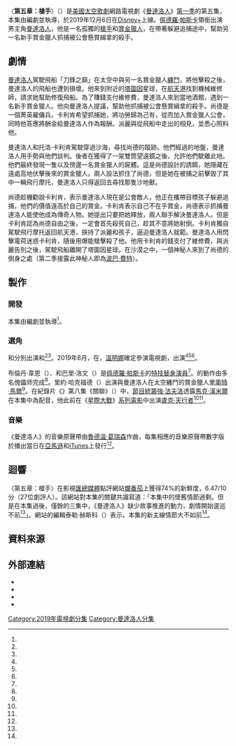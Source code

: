 {{noteTA
|G1=TV
|G2=Show
|G3=LI
|G4=movie
|1=zh-hk:星球大戰;zh-tw:星際大戰;zh-cn:星球大战;
}}
{{Infobox television episode
| title          = 〈第五章：槍手〉<br />{{small|{{lang|en|''Chapter 5: The Gunslinger''}}}}
| series         = [[曼達洛人_(電視劇)|曼達洛人]]
| image          = Chapter 5 The Gunslinger poster.jpg
| image_alt      = 
| caption        = [[塔圖因|塔圖因]]星球{{le|摩斯艾斯里|Mos Eisley}}[[航天發射中心|航天港]]城墻邊長矛上的[[帝國風暴兵|帝國風暴兵]]頭顱
| season         = 1
| episode        = 5
| director       = {{le|戴夫·菲洛尼|Dave Filoni}}
| writer         = 戴夫·菲洛尼
| producer       = [[強·法夫洛|強·法夫洛]]
| music          = <!-- For featured songs, not the composer -->
| photographer   = 巴茲·伊多因（{{lang|en|Baz Idoine}}）
| editor         = {{Plainlist|
* 安德魯·S·艾森（{{lang|en|Andrew S. Eisen}}）
* {{le|達娜·E·格勞伯曼|Dana E. Glauberman}}
}}
| airdate        = {{Start date|2019|12|6}}
| length         = 30分鐘
| guests title   = 聯合主演
| guests         = 
* {{le|艾咪·莎德瑞斯|Amy Sedaris}} 飾 {{le|派麗·莫托|Peli Motto}}
* {{le|傑克·坎納瓦爾|Jake Cannavale}} 飾 {{le|托洛·卡利肯|Toro Calican}}
* [[溫明娜|溫明娜]] 飾 {{le|芬尼克·尚德|Fennec Shand}}
| prev           = [[第四章：庇護所|第四章：庇護所]]
| next           = [[第六章：囚犯|第六章：囚犯]]
| episode_list   = [[曼達洛人集數列表|曼達洛人集數列表]]
}}

〈'''第五章：槍手'''〉（{{lang-en|''Chapter 5: The Gunslinger''}}）是[[美國|美國]][[太空歌劇|太空歌劇]]網路電視劇《[[曼達洛人_(電視劇)|曼達洛人]]》[[曼達洛人_(第一季)|第一季]]的第五集，本集由{{le|戴夫·菲洛尼|Dave Filoni}}編劇並執導，於2019年12月6日在[[Disney+|Disney+]]上線。[[佩德羅·帕斯卡|佩德羅·帕斯卡]]領銜出演男主角[[曼達洛人_(星際大戰角色)|曼達洛人]]，他是一名孤獨的[[槍手|槍手]]和[[賞金獵人|賞金獵人]]，在帶著{{le|孩子 (星際大戰)|The Child (Star Wars)|孩子}}躲避追捕途中，幫助另一名新手賞金獵人{{le|托洛·卡利肯|Toro Calican}}抓捕被公會懸賞緝拿的殺手{{le|芬尼克·尚德|Fennec Shand}}。

== 劇情 ==
[[曼達洛人_(星際大戰角色)|曼達洛人]]駕駛飛船「刀鋒之巔」在太空中與另一名賞金獵人[[纏鬥|纏鬥]]，將他擊殺之後，曼達洛人的飛船也遭到損壞。他來到附近的[[塔圖因|塔圖因]]星球，在{{le|摩斯艾斯里|Mos Eisley}}[[航天發射中心|航天港]]找到機械維修師{{le|派麗·莫托|Peli Motto}}，請求她幫助修復飛船。為了賺錢支付維修費，曼達洛人來到當地酒館，遇到一名新手賞金獵人{{le|托洛·卡利肯|Toro Calican}}。他向曼達洛人提議，幫助他抓捕被公會懸賞緝拿的殺手{{le|芬尼克·尚德|Fennec Shand}}。尚德是一個菁英雇傭兵。卡利肯希望抓捕她，將功勞歸為己有，從而加入賞金獵人公會，同時他答應將酬金給曼達洛人作為報酬。派麗與從飛船中走出的{{le|孩子 (星際大戰)|The Child (Star Wars)|孩子}}相見，並悉心照料他。

曼達洛人和托洛·卡利肯駕駛{{le|飛行摩托|speeder bike}}穿過沙海，尋找尚德的蹤跡。他們經過{{le|塔斯肯襲擊者|Tusken Raiders}}的地盤，曼達洛人用手勢與他們談判。後者在獲得了一架雙筒望遠鏡之後，允許他們駛離此地。他們最終發現一隻{{le|沙地獸|dewback}}以及傍邊一名賞金獵人的屍體。這是尚德設計的誘餌，她隱藏在遠處高地伏擊後來的賞金獵人。兩人設法抓住了尚德，但是她在被捕之前擊毀了其中一輛飛行摩托，曼達洛人只得返回去尋找那隻沙地獸。

尚德趁機勸說卡利肯，表示曼達洛人現在是公會敵人，他正在攜帶目標孩子躲避追捕，他們的價值遠高於自己的賞金。卡利肯表示自己不在乎賞金，尚德表示抓捕曼達洛人能使他成為傳奇人物。她提出只要把她釋放，兩人聯手解決曼達洛人。但是卡利肯認為尚德自由之後，一定會首先殺死自己，趁其不意將她射倒。卡利肯獨自駕駛飛行摩托返回航天港，挾持了派麗和孩子，逼迫曼達洛人就範。曼達洛人用閃擊電荷迷惑卡利肯，隨後用爆能槍擊殺了他。他用卡利肯的錢支付了維修費，與派麗告別之後，駕駛飛船離開了塔圖因星球。在沙漠之中，一個神秘人來到了尚德的倒身之處（第二季接露此神秘人即為[[波巴·费特|波巴·費特]]）。

== 製作 ==
=== 開發 ===
本集由{{le|戴夫·菲洛尼|Dave Filoni}}編劇並執導<ref name="Filoni" />。

=== 選角 ===
{{le|艾咪·莎德瑞斯|Amy Sedaris}}和{{le|傑克·坎納瓦爾|Jake Cannavale}}分別出演{{le|派麗·莫托|Peli Motto}}和{{le|托洛·卡利肯|Toro Calican}}<ref name="Sedaris" /><ref name="Cannavale" />。2019年8月，在{{le|迪士尼D23博覽會上|D23 Expo}}，[[溫明娜|溫明娜]]確定參演電視劇，出演{{le|芬尼克·尚德|Fennec Shand}}<ref name="Wen" /><ref name="Wen2" /><ref name="Wen3" />。

布倫丹·韋恩（{{lang|en|Brendan Wayne}}）、{{le|拉夫·克羅德·多斯·桑托斯|Lateef Crowder dos Santos|拉夫·克羅德}}和巴里·洛文（{{lang|en|Barry Lowin}}）是[[佩德羅·帕斯卡|佩德羅·帕斯卡]]的[[特技演員|特技替身演員]]<ref name="StuntDouble" />。{{le|孩子 (星際大戰)|The Child (Star Wars)|孩子}}的動作由多名傀儡师完成<ref name="Child" />。里約·哈克福德（{{lang|en|Rio Hackford}}）出演與曼達洛人在太空纏鬥的賞金獵人[[里奧特·馬爾|里奧特·馬爾]]<ref name="Hackford" />。在紀錄片《{{le|迪士尼展廊：曼達洛人|Disney Gallery: The Mandalorian}}》第八集《關聯》（{{lang|en|''Connections''}}）中，[[節目統籌|節目統籌]][[強·法夫洛|強·法夫洛]]透露[[馬克·漢米爾|馬克·漢米爾]]在本集中為{{le|EV-9D9}}配音，他此前在《[[星際大戰|星際大戰]]》[[星際大戰電影列表|系列電影]]中出演[[盧克·天行者|盧克·天行者]]<ref name="Hamill" /><ref name="Hamill2" />。

=== 音樂 ===
{{Infobox album
| name           = 《曼達洛人》第5章
| original_name  = {{lang|en|''The Mandalorian: Chapter 5''}}
| type           = soundtrack
| artist         = [[魯德溫·葛瑞森|魯德溫·葛瑞森]]
| cover          = 
| alt            =
| released       = {{Start date|2019|12|6}}
| format         = [[數位音樂下載|數位音樂下載]]
| recorded       = 
| venue          =
| studio         = 
| genre          = 電視劇原聲帶
| length         = 20:09
| label          = [[華特迪士尼唱片|華特迪士尼唱片]]
| producer       = 
}}

{{Album ratings
| rev1      = [[Allmusic|Allmusic]]
| rev1Score = {{rating|2.5|5}}<ref>{{Allmusic|class=album |id=the-mandalorian-chapter-5-original-score-mw0003342684 |label= ''The Mandalorian: Chapter 5 [Original Score]'' | accessdate= 2020-07-05}}</ref>
}}

《曼達洛人》的音樂原聲帶由[[魯德溫·葛瑞森|魯德溫·葛瑞森]]作曲，每集相應的音樂原聲帶數字版於播出當日在[[亞馬遜公司|亞馬遜]]和[[iTunes|iTunes]]上發行<ref name="Music" />。

{{Track listing
| title1         = Warm or Cold
| length1        = 1:39
| title2         = Bright Eyes
| length2        = 1:39
| title3         = Stuck with Me Now
| length3        = 2:26
| title4         = Speederbikes
| length4        = 1:21
| title5         = Raiders
| length5        = 1:20
| title6         = Night Riders
| length6        = 3:29
| title7         = The Hangar
| length7        = 6:06
| title8         = Farewell
| length8        = 2:09
| total_length   = 20:09
}}

== 迴響 ==
〈第五章：槍手〉在影視[[匯總媒體|匯總媒體]]點評網站[[爛番茄|爛番茄]]上獲得74%的新鮮度，6.47/10分（27位劇評人）。該網站對本集的關鍵共識寫道：「本集中的懷舊情節過剩。但是在本集過後，僅餘的三集中，《曼達洛人》缺少故事推進的動力，劇情開始逡巡不前<ref name="RT" />」。{{lang|en|''IndieWire''}}網站的編輯泰勒·赫斯科（{{lang|en|Tyler Hersko}}）表示，本集的新主線情節大不如前<ref name="IndieWire" />。

== 資料來源 ==
{{Reflist|30em|refs=

<ref name="Filoni">{{Cite web |url=https://thegww.com/star-wars-the-mandalorian-season-1-writers-comprise-of-jon-favreau-dave-filoni-rick-famuyiwa-chris-yost/ |title=''Star Wars: The Mandalorian'': Season 1 Writers Comprise of Jon Favreau, Dave Filoni, Rick Famuyiwa, & Chris Yost |last=Tyler |first=Jacob |website=Geeks WorldWide |date=2019-10-18 |access-date=2019-12-06 |archive-url=https://web.archive.org/web/20191023020555/https://thegww.com/star-wars-the-mandalorian-season-1-writers-comprise-of-jon-favreau-dave-filoni-rick-famuyiwa-chris-yost/ |archive-date=2019-10-23 |dead-url=no }}</ref>

<ref name="Sedaris">{{cite web |url=https://www.vulture.com/2019/12/the-mandalorian-recap-episode-5-the-gunslinger.html |title=The Mandalorian Recap: Bounty Flaw |website=Vulture |first=Keith |last=Phipps |date=2019-12-06 |accessdate=2019-12-07 |archive-url=https://web.archive.org/web/20191206195215/https://www.vulture.com/2019/12/the-mandalorian-recap-episode-5-the-gunslinger.html |archive-date=2019-12-06 |dead-url=no }}</ref>

<ref name="Cannavale">{{cite web |url=https://collider.com/the-mandalorian-episode-5-theories/ |title=‘The Mandalorian’ Guide, Week 5: Every Question We Have After “The Gunslinger” |website=collider |first=Vinnie |last=Mancuso |date=2019-12-08 |accessdate=2019-12-08 |archive-url=https://web.archive.org/web/20191208152009/https://collider.com/the-mandalorian-episode-5-theories/ |archive-date=2019-12-08 |dead-url=no }}</ref>

<ref name="Wen">{{cite web |url=https://www.ign.com/articles/2019/08/23/the-mandalorian-ming-na-wen-joins-the-cast-of-the-disney-star-wars-series |title=The Mandalorian: Ming-Na Wen Joins the Cast of the Disney+ Star Wars Series |website=[[IGN|IGN]] |publisher=Ziff Davis |first=Jesse |last=Schedeen |date=2019-08-23 |accessdate=2019-12-07 |archive-url=https://web.archive.org/web/20190915102813/https://www.ign.com/articles/2019/08/23/the-mandalorian-ming-na-wen-joins-the-cast-of-the-disney-star-wars-series |archive-date=2019-09-15 |dead-url=no }}</ref>

<ref name="Wen2">{{Cite web |url=https://www.vanityfair.com/hollywood/2019/11/ming-na-wen-the-mandalorian-star-wars-fennec-shand |title=First Look: Ming-Na Wen's ''Star Wars'' Assassin From ''The Mandalorian'' |first=Anthony |last=Breznican |website=[[Vanity_Fair_(magazine)|Vanity Fair]] |publisher=[[Condé_Nast|Condé Nast]] |date=2019-11-04 |accessdate=2019-12-06 |archive-url=https://web.archive.org/web/20191123011358/https://www.vanityfair.com/hollywood/2019/11/ming-na-wen-the-mandalorian-star-wars-fennec-shand |archive-date=2019-11-23 |dead-url=no }}</ref>

<ref name="Wen3">{{Cite web |last=Hipes |first=Patrick |title=Ming-Na Wen Joins Cast Of ''The Mandalorian'', Securing Disney Franchise Trifecta |url=https://deadline.com/2019/08/ming-na-wen-the-mandalorian-cast-mulan-agents-of-shield-1202702925/ |accessdate=2019-12-06 |work=[[Deadline_Hollywood|Deadline Hollywood]] |publisher=Penske Media Corporation |date=2019-08-24 |archive-url=https://web.archive.org/web/20191113231613/https://deadline.com/2019/08/ming-na-wen-the-mandalorian-cast-mulan-agents-of-shield-1202702925/ |archive-date=2019-11-13 |dead-url=no }}</ref>

<ref name="StuntDouble">{{Cite web |url=https://www.vulture.com/2019/12/the-mandalorian-pedro-pascal-double-stunt-performer.html |title=So, Who's Really Under the Mandalorian's Helmet? |last=Miller |first=Liz Shannon |date=2019-12-09 |website=Vulture |access-date=2019-12-09 |archive-url=https://web.archive.org/web/20191209223508/https://www.vulture.com/2019/12/the-mandalorian-pedro-pascal-double-stunt-performer.html |archive-date=2019-12-09}}</ref>

<ref name="Child">{{Cite web |url=https://www.newsweek.com/mandalorian-baby-yoda-child-puppet-cgi-disney-plus-werner-herzog-1474991 |title='The Mandalorian': Show Crew on How They Made 'Baby Yoda' |last=Spencer |first=Samuel |date=2019-12-02 |accessdate=2020-06-28 |website=newsweek.com |archive-url=https://web.archive.org/web/20191208002313/https://www.newsweek.com/mandalorian-baby-yoda-child-puppet-cgi-disney-plus-werner-herzog-1474991 |archive-date=2019-12-08 |dead-url=no }}</ref>

<ref name="Hackford">{{Cite web |url=https://io9.gizmodo.com/the-latest-mandalorian-had-maybe-a-little-too-much-fan-1840243870 |title=The Latest Mandalorian Had Maybe a Little Too Much Fan Service for Its Own Good |last=Lussier |first=Germain |date=2019-12-06 |website=io9 |access-date=2019-12-06 |archive-url=https://web.archive.org/web/20191220220429/https://io9.gizmodo.com/the-latest-mandalorian-had-maybe-a-little-too-much-fan-1840243870 |archive-date=2019-12-20 }}</ref>

<ref name="Hamill">{{Cite web |url=https://www.slashfilm.com/the-mandalorian-mark-hamill-cameo-and-more/ |title=Discover Mark Hamill's Secret Role in 'The Mandalorian' and Other Surprises in the First Season |website=/Film |4= |last=Anderton |first=Ethan |date=2020-06-19 |accessdate=2020-06-19 |archive-url=https://web.archive.org/web/20200621160552/https://www.slashfilm.com/the-mandalorian-mark-hamill-cameo-and-more/ |archive-date=2020-06-21 |dead-url=no }}</ref>

<ref name="Hamill2">{{cite web |last=Haring |first=Bruce |title='The Mandalorian' Had A Secret Mark Hamill Cameo In Its Fifth Episode |url=https://deadline.com/2020/06/the-mandalorian-had-a-secret-mark-hamill-cameo-in-its-fifth-episode-1202964723/ |website=Deadline.com |accessdate=2020-06-20 |archive-url=https://web.archive.org/web/20200620042932/https://deadline.com/2020/06/the-mandalorian-had-a-secret-mark-hamill-cameo-in-its-fifth-episode-1202964723/ |archive-date=2020-06-20 |dead-url=no }}</ref>

<ref name="Music">{{Cite web |url=https://music.apple.com/us/album/the-mandalorian-chapter-5-original-score/1489518198 |title=The Mandalorian: Chapter 5 (Original Score) |website=[[Apple_Music|Apple Music]] |publisher=[[Apple_Inc.|Apple Inc.]] |date=2019-12-06 |access-date=2019-12-06 |archive-url=https://web.archive.org/web/20191206132926/https://music.apple.com/us/album/the-mandalorian-chapter-5-original-score/1489518198 |archive-date=2019-12-06 |dead-url=no }}</ref>

<ref name="RT">{{Cite web |url=https://www.rottentomatoes.com/tv/the_mandalorian/s01/e05 |title=The Mandalorian: Season 1 Episode 5 |website=[[Rotten_Tomatoes|Rotten Tomatoes]] |publisher=Fandango |access-date=2020-05-05 |archive-url=https://web.archive.org/web/20200114060259/https://www.rottentomatoes.com/tv/the_mandalorian/s01/e05 |archive-date=2020-01-14 |dead-url=no }}</ref>

<ref name="IndieWire">{{cite web |url=https://www.indiewire.com/2019/12/the-mandalorian-episode-5-review-1202195020/ |title=''The Mandalorian'' Review: Nostalgia Can't Salvage a Tepid Episode 5 |first=Tyler |last=Hersko |website=IndieWire |publisher=Penske Media Corporation |date=2019-12-11 |accessdate=2019-12-19 |archive-url=https://web.archive.org/web/20191226225001/https://www.indiewire.com/2019/12/the-mandalorian-episode-5-review-1202195020/ |archive-date=2019-12-26 |dead-url=no }}</ref>

}}

== 外部連結 ==
*{{Official|https://www.starwars.com/series/the-mandalorian}}
*{{Disney+ series}}
*{{IMDb title|9121538}}
*{{Wookieepedia|The Mandalorian Chapter 5|〈第五章：槍手〉}}

{{The Mandalorian}}

{{DEFAULTSORT:Chapter 5: The Gunslinger}}
[[Category:2019年電視劇分集|Category:2019年電視劇分集]]
[[Category:曼達洛人分集|Category:曼達洛人分集]]